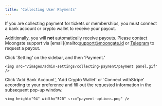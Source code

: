 ```yaml
---
title: 'Collecting User Payments'
---
```


<Warning>
  If you are collecting payment for tickets or memberships, you must connect a bank account or crypto wallet to receive your payout.

  Additionally, you will **not** automatically receive payouts. Please contact Moongate support via \[email]\(mailto:support@moongate.id or [Telegram](https://t.me/pweeh) to request a payout.
</Warning>

<Steps>
  <Step title="Navigate to the 'Payment' panel">
    Click 'Setting' on the sidebar, and then 'Payment.'

    <img src="/images/admin-settings/collecting-payment/payment panel.gif" />
  </Step>

  <Step title="Add a Bank account / Crypto wallet / Stripe">
    Click 'Add Bank Account', 'Add Crypto Wallet' or 'Connect withStripe' according to your preference and fill out the requested information in the
    subsequent pop-up window.

    <img height="94" width="520" src="payment-options.png" />
  </Step>
</Steps>